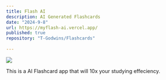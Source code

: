 ```yaml
---
title: Flash AI
description: AI Generated Flashcards
date: "2024-9-8"
url: https://myflash-ai.vercel.app/
published: true
repository: "T-Godwins/Flashcards"
  
---
```



 [![](https://myflash-ai.vercel.app/)](https://github.com/T-Godwins/flashcards) 

This is a AI Flashcard app that will 10x your studying effeciency.